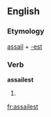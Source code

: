 ==English==

===Etymology===
[[assail]] + [[-est]]

===Verb===
'''assailest'''

# {{context|archaic|lang=en}} {{second-person singular of|assail}}

[[fr:assailest]]